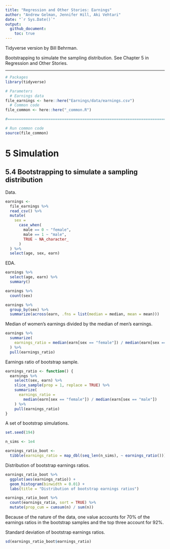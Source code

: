 ```yaml
---
title: "Regression and Other Stories: Earnings"
author: "Andrew Gelman, Jennifer Hill, Aki Vehtari"
date: "`r Sys.Date()`"
output:
  github_document:
    toc: true
---
```

Tidyverse version by Bill Behrman.

Bootstrapping to simulate the sampling distribution. See Chapter 5 in
Regression and Other Stories.

-------------

```r
# Packages
library(tidyverse)

# Parameters
  # Earnings data
file_earnings <- here::here("Earnings/data/earnings.csv")
  # Common code
file_common <- here::here("_common.R")

#===============================================================================

# Run common code
source(file_common)
```

# 5 Simulation

## 5.4 Bootstrapping to simulate a sampling distribution

Data.

```r
earnings <- 
  file_earnings %>% 
  read_csv() %>% 
  mutate(
    sex = 
      case_when(
        male == 0 ~ "female",
        male == 1 ~ "male",
        TRUE ~ NA_character_
      )
  ) %>% 
  select(age, sex, earn)
```

EDA.

```r
earnings %>% 
  select(age, earn) %>% 
  summary()

earnings %>% 
  count(sex)

earnings %>%
  group_by(sex) %>% 
  summarize(across(earn, .fns = list(median = median, mean = mean)))
```

Median of women's earnings divided by the median of men's earnings.

```r
earnings %>% 
  summarize(
    earnings_ratio = median(earn[sex == "female"]) / median(earn[sex == "male"])
  ) %>% 
  pull(earnings_ratio)
```

Earnings ratio of bootstrap sample.

```r
earnings_ratio <- function() {
  earnings %>% 
    select(sex, earn) %>% 
    slice_sample(prop = 1, replace = TRUE) %>% 
    summarize(
      earnings_ratio = 
        median(earn[sex == "female"]) / median(earn[sex == "male"])
    ) %>% 
    pull(earnings_ratio)
}
```

A set of bootstrap simulations.

```r
set.seed(194)

n_sims <- 1e4

earnings_ratio_boot <- 
  tibble(earnings_ratio = map_dbl(seq_len(n_sims), ~ earnings_ratio()))
```

Distribution of bootstrap earnings ratios.

```r
earnings_ratio_boot %>% 
  ggplot(aes(earnings_ratio)) +
  geom_histogram(binwidth = 0.01) +
  labs(title = "Distribution of bootstrap earnings ratios")
```

```r
earnings_ratio_boot %>% 
  count(earnings_ratio, sort = TRUE) %>% 
  mutate(prop_cum = cumsum(n) / sum(n))
```

Because of the nature of the data, one value accounts for 70% of the earnings ratios in the bootstrap samples and the top three account for 92%.

Standard deviation of bootstrap earnings ratios.

```r
sd(earnings_ratio_boot$earnings_ratio)
```

